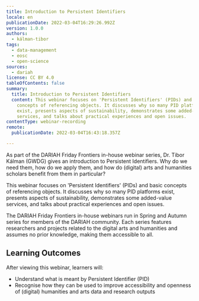 ```yaml
---
title: Introduction to Persistent Identifiers
locale: en
publicationDate: 2022-03-04T16:29:26.992Z
version: 1.0.0
authors:
  - kálman-tibor
tags:
  - data-management
  - eosc
  - open-science
sources:
  - dariah
license: CC BY 4.0
tableOfContents: false
summary:
  title: Introduction to Persistent Identifiers
  content: This webinar focuses on 'Persistent Identifiers' (PIDs) and basic
    concepts of referencing objects. It discusses why so many PID platforms
    exist, presents aspects of sustainability, demonstrates some added-value
    services, and talks about practical experiences and open issues.
contentType: webinar-recording
remote:
  publicationDate: 2022-03-04T16:43:18.357Z

---
```

As part of the DARIAH Friday Frontiers in-house webinar series, Dr. Tibor Kálman (GWDG) gives an introduction to Persistent Identifiers. Why do we need them, how do we apply them, and how do (digital) arts and humanities scholars benefit from them in particular? 

This webinar focuses on 'Persistent Identifiers' (PIDs) and basic concepts of referencing objects. It discusses why so many PID platforms exist, presents aspects of sustainability, demonstrates some added-value services, and talks about practical experiences and open issues. 

The DARIAH Friday Frontiers in-house webinars run in Spring and Autumn series for members of the DARIAH community. Each series features researchers and projects related to the digital arts and humanities and assumes no prior knowledge, making them accessible to all.

## Learning Outcomes

After viewing this webinar, learners will:

- Understand what is meant by Persistent Identifier (PID)
- Recognise how they can be used to improve accessibility and openness of (digital) humanities and arts data and research outputs

<VideoCard provider="youtube" id="R1Ki4T-xDIQ" title="Introduction to Persistent Identifiers" subtitle="Click here to view" image="images/tibor-thumbnail.png" />